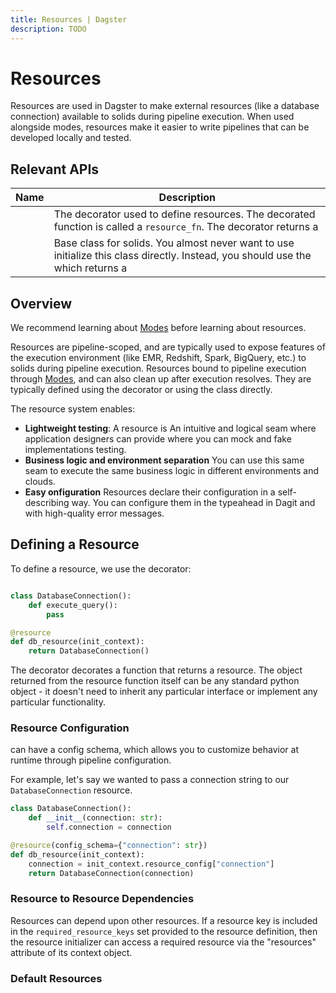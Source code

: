 ```yaml
---
title: Resources | Dagster
description: TODO
---
```


# Resources

Resources are used in Dagster to make external resources (like a database connection) available to solids during pipeline execution. When used alongside modes, resources make it easier to write pipelines that can be developed locally and tested.

## Relevant APIs

| Name                                      | Description                                                                                                                                                                                                        |
| ----------------------------------------- | ------------------------------------------------------------------------------------------------------------------------------------------------------------------------------------------------------------------ |
| <PyObject object="resource" decorator />  | The decorator used to define resources. The decorated function is called a `resource_fn`. The decorator returns a <PyObject object="ResourceDefinition" />                                                         |
| <PyObject object="ResourceDefinition"  /> | Base class for solids. You almost never want to use initialize this class directly. Instead, you should use the <PyObject object="resource" decorator /> which returns a <PyObject object="ResourceDefinition"  /> |

## Overview

We recommend learning about [Modes](/concepts/modes-resources/modes) before learning about resources.

Resources are pipeline-scoped, and are typically used to expose features of the execution environment (like EMR, Redshift, Spark, BigQuery, etc.) to solids during pipeline execution. Resources bound to pipeline execution through [Modes](/concepts/modes-resources/modes), and can also clean up after execution resolves. They are typically defined using the <PyObject object="resource" decorator /> decorator or using the <PyObject object="ResourceDefinition" /> class directly.

The resource system enables:

- **Lightweight testing**: A resource is An intuitive and logical seam where application designers can provide where you can mock and fake implementations testing.
- **Business logic and environment separation** You can use this same seam to execute the same business logic in different environments and clouds.
- **Easy onfiguration** Resources declare their configuration in a self-describing way. You can configure them in the typeahead in Dagit and with high-quality error messages.

## Defining a Resource

To define a resource, we use the <PyObject object="resource" decorator/> decorator:

```python

class DatabaseConnection():
    def execute_query():
        pass

@resource
def db_resource(init_context):
    return DatabaseConnection()
```

The <PyObject object="resource" decorator/> decorator decorates a function that returns a resource. The object returned from the resource function itself can be any standard python object - it doesn't need to inherit any particular interface or implement any particular functionality.

### Resource Configuration

<PyObject object="ResourceDefinition" pluralize /> can have a config schema, which
allows you to customize behavior at runtime through pipeline configuration.

For example, let's say we wanted to pass a connection string to our `DatabaseConnection` resource.

```python
class DatabaseConnection():
    def __init__(connection: str):
        self.connection = connection

@resource(config_schema={"connection": str})
def db_resource(init_context):
    connection = init_context.resource_config["connection"]
    return DatabaseConnection(connection)
```

### Resource to Resource Dependencies

Resources can depend upon other resources. If a resource key is included in the `required_resource_keys` set provided to the resource definition, then the resource initializer can access a required resource via the "resources" attribute of its context object.

<TODO />

### Default Resources

<TODO />
